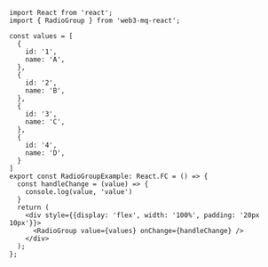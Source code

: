 ```tsx
import React from 'react';
import { RadioGroup } from 'web3-mq-react';

const values = [
  {
    id: '1',
    name: 'A',
  },
  {
    id: '2',
    name: 'B',
  },
  {
    id: '3',
    name: 'C',
  },
  {
    id: '4',
    name: 'D',
  }
]
export const RadioGroupExample: React.FC = () => {
  const handleChange = (value) => {
    console.log(value, 'value')
  }
  return (
    <div style={{display: 'flex', width: '100%', padding: '20px 10px'}}>
      <RadioGroup value={values} onChange={handleChange} />
    </div>
  );
};
```